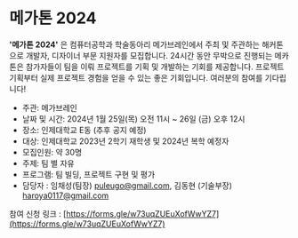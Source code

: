 # 메가톤 2024
<b>'메가톤 2024'</b> 은 컴퓨터공학과 학술동아리 메가브레인에서 주최 및 주관하는 해커톤으로 개발자, 디자이너 부문 지원자를 모집합니다.
24시간 동안 무박으로 진행되는 메카톤은 참가자들이 팀을 이뤄 프로젝트를 기획 및 개발하는 기회를 제공합니다.
프로젝트 기획부터 실제 프로젝트 경험을 얻을 수 있는 좋은 기회입니다.
여러분의 참여를 기다립니다!

- 주관: 메가브레인
- 날짜 및 시간: 2024년 1월 25일(목) 오전 11시 ~ 26일 (금) 오후 12시
- 장소: 인제대학교 E동 (추후 공지 예정)
- 대상: 인제대학교 2023년 2학기 재학생 및 2024년 복학 예정자
- 모집인원: 약 30명
- 주제: 팀 별 자유
- 프로그램: 팀 빌딩, 프로젝트 구현 및 평가
- 담당자 : 임채성(팀장) puleugo@gmail.com, 김동현 (기술부장) haroya0117@gmail.com

참여 신청 링크 : [https://forms.gle/w73uqZUEuXofWwYZ7](https://forms.gle/w73uqZUEuXofWwYZ7)

